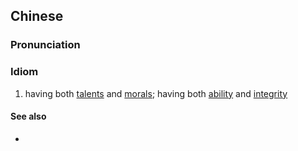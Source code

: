 {{also|德才兼备}}
==Chinese==
{{zh-forms|s=德才兼备}}

===Pronunciation===
{{zh-pron
|m=décáijiānbèi
|cat=id
}}

===Idiom===
{{zh-idiom}}

# having both [[talent]]s and [[moral]]s; having both [[ability]] and [[integrity]]

====See also====
* {{zh-l|德藝雙馨}}